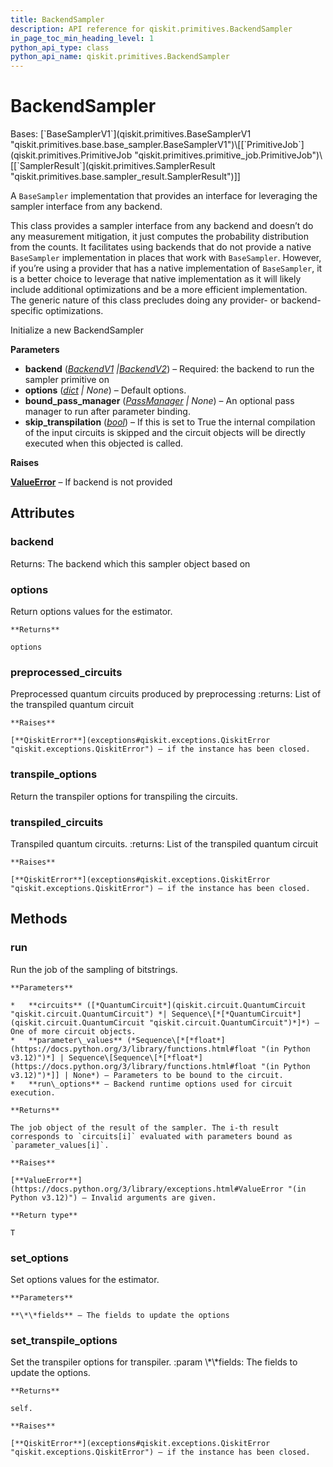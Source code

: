 ```yaml
---
title: BackendSampler
description: API reference for qiskit.primitives.BackendSampler
in_page_toc_min_heading_level: 1
python_api_type: class
python_api_name: qiskit.primitives.BackendSampler
---
```


# BackendSampler

<Class id="qiskit.primitives.BackendSampler" github="https://github.com/Qiskit/qiskit/tree/main/qiskit/primitives/backend_sampler.py#L33-L213" signature="qiskit.primitives.BackendSampler(backend, options=None, bound_pass_manager=None, skip_transpilation=False)">
  Bases: [`BaseSamplerV1`](qiskit.primitives.BaseSamplerV1 "qiskit.primitives.base.base_sampler.BaseSamplerV1")\[[`PrimitiveJob`](qiskit.primitives.PrimitiveJob "qiskit.primitives.primitive_job.PrimitiveJob")\[[`SamplerResult`](qiskit.primitives.SamplerResult "qiskit.primitives.base.sampler_result.SamplerResult")]]

  A `BaseSampler` implementation that provides an interface for leveraging the sampler interface from any backend.

  This class provides a sampler interface from any backend and doesn’t do any measurement mitigation, it just computes the probability distribution from the counts. It facilitates using backends that do not provide a native `BaseSampler` implementation in places that work with `BaseSampler`. However, if you’re using a provider that has a native implementation of `BaseSampler`, it is a better choice to leverage that native implementation as it will likely include additional optimizations and be a more efficient implementation. The generic nature of this class precludes doing any provider- or backend-specific optimizations.

  Initialize a new BackendSampler

  **Parameters**

  *   **backend** ([*BackendV1*](qiskit.providers.BackendV1 "qiskit.providers.BackendV1")  *|*[*BackendV2*](qiskit.providers.BackendV2 "qiskit.providers.BackendV2")) – Required: the backend to run the sampler primitive on
  *   **options** ([*dict*](https://docs.python.org/3/library/stdtypes.html#dict "(in Python v3.12)") *| None*) – Default options.
  *   **bound\_pass\_manager** ([*PassManager*](qiskit.transpiler.PassManager "qiskit.transpiler.PassManager") *| None*) – An optional pass manager to run after parameter binding.
  *   **skip\_transpilation** ([*bool*](https://docs.python.org/3/library/functions.html#bool "(in Python v3.12)")) – If this is set to True the internal compilation of the input circuits is skipped and the circuit objects will be directly executed when this objected is called.

  **Raises**

  [**ValueError**](https://docs.python.org/3/library/exceptions.html#ValueError "(in Python v3.12)") – If backend is not provided

  ## Attributes

  ### backend

  <Attribute id="qiskit.primitives.BackendSampler.backend" name="backend">
    Returns: The backend which this sampler object based on
  </Attribute>

  ### options

  <Attribute id="qiskit.primitives.BackendSampler.options" name="options">
    Return options values for the estimator.

    **Returns**

    options
  </Attribute>

  ### preprocessed\_circuits

  <Attribute id="qiskit.primitives.BackendSampler.preprocessed_circuits" name="preprocessed_circuits">
    Preprocessed quantum circuits produced by preprocessing :returns: List of the transpiled quantum circuit

    **Raises**

    [**QiskitError**](exceptions#qiskit.exceptions.QiskitError "qiskit.exceptions.QiskitError") – if the instance has been closed.
  </Attribute>

  ### transpile\_options

  <Attribute id="qiskit.primitives.BackendSampler.transpile_options" name="transpile_options">
    Return the transpiler options for transpiling the circuits.
  </Attribute>

  ### transpiled\_circuits

  <Attribute id="qiskit.primitives.BackendSampler.transpiled_circuits" name="transpiled_circuits">
    Transpiled quantum circuits. :returns: List of the transpiled quantum circuit

    **Raises**

    [**QiskitError**](exceptions#qiskit.exceptions.QiskitError "qiskit.exceptions.QiskitError") – if the instance has been closed.
  </Attribute>

  ## Methods

  ### run

  <Function id="qiskit.primitives.BackendSampler.run" name="run" github="https://github.com/Qiskit/qiskit/tree/main/qiskit/primitives/base/base_sampler.py#L110-L141" signature="run(circuits, parameter_values=None, **run_options)">
    Run the job of the sampling of bitstrings.

    **Parameters**

    *   **circuits** ([*QuantumCircuit*](qiskit.circuit.QuantumCircuit "qiskit.circuit.QuantumCircuit") *| Sequence\[*[*QuantumCircuit*](qiskit.circuit.QuantumCircuit "qiskit.circuit.QuantumCircuit")*]*) – One of more circuit objects.
    *   **parameter\_values** (*Sequence\[*[*float*](https://docs.python.org/3/library/functions.html#float "(in Python v3.12)")*] | Sequence\[Sequence\[*[*float*](https://docs.python.org/3/library/functions.html#float "(in Python v3.12)")*]] | None*) – Parameters to be bound to the circuit.
    *   **run\_options** – Backend runtime options used for circuit execution.

    **Returns**

    The job object of the result of the sampler. The i-th result corresponds to `circuits[i]` evaluated with parameters bound as `parameter_values[i]`.

    **Raises**

    [**ValueError**](https://docs.python.org/3/library/exceptions.html#ValueError "(in Python v3.12)") – Invalid arguments are given.

    **Return type**

    T
  </Function>

  ### set\_options

  <Function id="qiskit.primitives.BackendSampler.set_options" name="set_options" github="https://github.com/Qiskit/qiskit/tree/main/qiskit/primitives/base/base_primitive.py#L39-L45" signature="set_options(**fields)">
    Set options values for the estimator.

    **Parameters**

    **\*\*fields** – The fields to update the options
  </Function>

  ### set\_transpile\_options

  <Function id="qiskit.primitives.BackendSampler.set_transpile_options" name="set_transpile_options" github="https://github.com/Qiskit/qiskit/tree/main/qiskit/primitives/backend_sampler.py#L121-L130" signature="set_transpile_options(**fields)">
    Set the transpiler options for transpiler. :param \*\*fields: The fields to update the options.

    **Returns**

    self.

    **Raises**

    [**QiskitError**](exceptions#qiskit.exceptions.QiskitError "qiskit.exceptions.QiskitError") – if the instance has been closed.
  </Function>
</Class>

